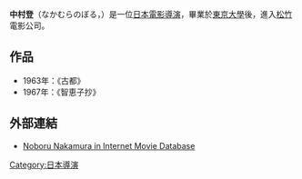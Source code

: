 {{Infobox entertainer
| name          = 中村登
| image         = 
| caption       = 
| type          = 導演
| birthdate     = {{birth date|1913|8|4|mf=y}}
| location      = {{JPN}}[[東京府|東京府]]下谷區（現[[東京都|東京都]][[台東區|台東區]]）
| birthname     = 
| spouse        = 
| children      = 
| deathdate     = {{death date and age|1981|5|20|1913|8|4|mf=y}}
| deathplace    = {{JPN}}
| yearsactive   = 
| academyawards = 
| goldenglobeawards =
| baftaawards = 
| cesarawards = 
| goyaawards  = 
}}
{{japanese|japanese=中村登|kana=なかむらのぼる|romaji=Nakamura Noboru}}
'''中村登'''（なかむらのぼる，{{bd|1913年|8月4日|1981年|5月20日|catIdx=Noboru}}）是一位[[日本|日本]][[電影|電影]][[導演|導演]]，畢業於[[東京大學|東京大學]]後，進入[[松竹|松竹]]電影公司。

==作品==
*1963年：《古都》
*1967年：《智恵子抄》

==外部連結==
*[http://german.imdb.com/name/nm0620205/ Noboru Nakamura in Internet Movie Database]{{Wayback|url=http://german.imdb.com/name/nm0620205/ |date=20150621071706 }}

{{Authority control}}
{{DEFAULTSORT:Noboru, Nakamura}}

[[Category:日本導演|Category:日本導演]]